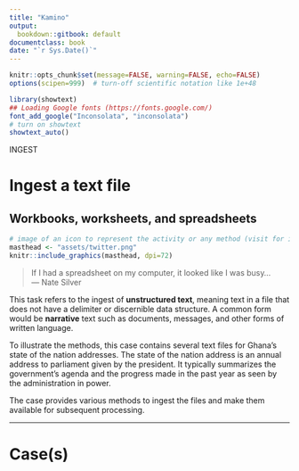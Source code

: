 ```yaml
---
title: "Kamino"
output:
  bookdown::gitbook: default
documentclass: book
date: "`r Sys.Date()`"
---
```


```r

knitr::opts_chunk$set(message=FALSE, warning=FALSE, echo=FALSE)
options(scipen=999)  # turn-off scientific notation like 1e+48

library(showtext)
## Loading Google fonts (https://fonts.google.com/)
font_add_google("Inconsolata", "inconsolata")
# turn on showtext
showtext_auto()

```

INGEST  

# Ingest a text file
## Workbooks, worksheets, and spreadsheets

```r
# image of an icon to represent the activity or any method (visit for icon https://thenounproject.com/search/?q=attribute&i=4326168)
masthead <- "assets/twitter.png"
knitr::include_graphics(masthead, dpi=72)
```

> If I had a spreadsheet on my computer, it looked like I was busy...\
--- Nate Silver\

This task refers to the ingest of __unstructured text__, meaning text in a file that does not have a delimiter or discernible data structure.  A common form would be __narrative__ text such as documents, messages, and other forms of written language.

To illustrate the methods, this case contains several text files for Ghana's state of the nation addresses. The state of the nation address is an annual address to parliament given by the president. It typically summarizes the government's agenda and the progress made in the past year as seen by the administration in power.

The case provides various methods to ingest the files and make them available for subsequent processing.

***

# Case(s)

